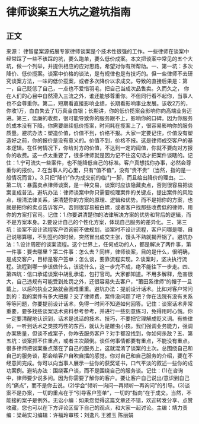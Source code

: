 # 律师谈案五大坑之避坑指南
## 正文
来源： 律智星案源拓展专家律师谈案是个技术性很强的工作。一些律师在谈案中经常踩了一些不该踩的坑，要么跑单，要么低价成案。本文把谈案中常见的五个大坑，做一个列举，并提供相应的应对思路，希望对你有所帮助。一、第一坑：多次降价、低价揽案。谈案中价格的谈法，是有规律也是有技巧的。但一些律师不去研究谈案方法，一味的低价揽案，或者多次降价以求成交。导致的直接后果是：第一，自己贬低了自己，一点也不爱惜羽毛，把自己当成次品售卖。久而久之， 你在人们的心目中自然滑入三流之外，谁还能够尊重你。不但同行看不起你，当事人也不会尊重你。第二，短期看直接影响业绩，长期看影响事业发展。该收2万的，你收1万，白白失去了1万真金白银；长期讲，你的低价揽案会影响你向高端业务迈进。第三，低廉的收费，很可能导致你的服务跟不上，影响你的口碑。因为你服务的成本没有下降，你需要继续低价揽案，时间耗在揽案上了，很容易影响你的服务质量。避坑办法：塑造价值，价值不到，价格不报。大家一定要记住，价值没有塑造好之前，你的报价是没有意义的。价值不到，价格不报。这是律师成交客户的基本逻辑。在任何情况下，你给对方的价值，不达到一定的阈值，你就不要向对方报你的收费。这一点太重要了，很多律师就是因为记不住这句话才把案件谈瞎的。记住：1.宁可流失一些案件，也不能降低自己的标准。客户真想找你办事，必然会尊重你的报价。2.在当事人的心里，只有“值不值”，没有“贵不贵”（当然，指的是一般情况而言）。3.只把“降价”作为成交前的临门一脚，而且给出降价的理由。二、第二坑：暴露卖点律师谈案，是一种交易，谈案时应该隐藏卖点，否则很容易把谈案变成普法。避坑办法：律师谈案中你只需要梳理案件的关键点，提出案件的风险点，理清法律关系，讲清楚你的方案的原理、逻辑和优势。而不是把你的方案，也就是把你的卖点告诉客户。否则很容易被白嫖，或者客户找那些收费低的律师，用你的方案打官司。记住：1.你要讲清楚你的法律解决方案的优势和背后的逻辑，而不是方案本身。2.要设计自己的个性化方案，体现自己服务的差异化。三、第三坑：谈案不设计流程客户咨询前不做规划，谈案时不设计流程，客户问哪是哪，自己说哪算哪，不到签约的时候，突然冒出成交主张，馒头不熟就揭开锅了。避坑办法：1.设计周密的谈案流程。这个世界上，任何成功的人，都是解决了两件事，第一件事：要去哪里？第二件事：怎么去？同样，律师谈案，目的是什么，很明确，是成交客户，目标是客户签单；怎么谈，要靠流程实现。2.谈案时，坚决执行流程。流程到哪一步该做什么，该说什么，这一步完不成，绝不能往下一步走。四、第四坑：信口承诺谈案中胡乱承诺，包打官司。大家都知道。不用多解释，危害很大，自己违规有可能受到处罚之外，还很容易失去客户，“莆田系律师”的帽子一旦戴上，以后的执业之路就会困难重重。避坑办法：提前设计话术。比如对客户常问到的：我的案件有多大把握？交了律师费，案件没问题了吧？你在法院有没有关系等等问题，你要提前设计话术，免得一时间不知道如何回答。记住：谈案话术非常重要，要多找些谈案话术资料参考参考，并进行一些刻意练习，免得用时心慌。你一定要清醒地认识到，话术是说话的技术、技巧，不要把它理解成贬义词。有些律师，一听到话术之类技巧性的东西，就认为是雕虫小技。我们强调业务能力，强调办案质量，但谈不成案子，你咋去服务客户？对手都没找到，你如何杀敌？五、第五坑：谈案抓不住重点，或者主次颠倒。谈任何事情都要有重点，不能没有重点。很多律师把谈案重点落在了自己的服务上，这就混淆了谈案的主次。总围绕自己和自己的服务谈，那会给客户自吹自擂的感觉。你对自己和自己服务的介绍，要在不经意间完成。你可以向当事人展示一些你的获奖证书，口气平淡的叙述一些你的成功案例。避坑办法：围绕客户谈，而不是围绕自己的服务谈。记住：(1)在咨询中，律师要少说多问。因为你需要了解你的客户。要让客户自己说出/意识到自己的“痛点”，而不是你去说。(2)学会“倾听—询问—再倾听—再询问”的引导。(3)谈案不是办案，一切的重点在于“引导客户签单”，一切的“指向”在于成交。当然，不能接的案子是例外。无讼小编：如果您觉得这篇文章还不错，欢迎转发分享、点赞收藏，您也可以在下方评论区留下自己的观点，和大家一起讨论。主编：靖力责编：梁萌实习编辑：许福玲审核：刘逸凡 王雅玉 陈丽娟